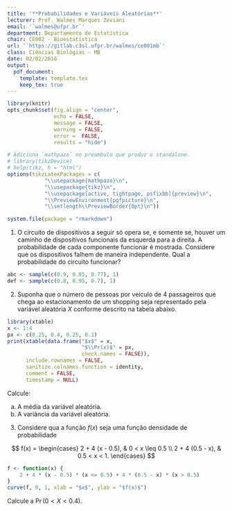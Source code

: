 ```yaml
---
title: '**Probabilidades e Variáveis Aleatórias**'
lecturer: Prof. Walmes Marques Zeviani
email: '`walmes@ufpr.br`'
department: Departamento de Estatística
chair: CE002 - Bioestatística
url: '`https://gitlab.c3sl.ufpr.br/walmes/ce001mb`'
class: Ciências Biológias - MB
date: 02/02/2016
output:
  pdf_document:
    template: template.tex
    keep_tex: true
---
```


```r
library(knitr)
opts_chunk$set(fig.align = "center",
               echo = FALSE,
               message = FALSE,
               warning = FALSE,
               error =  FALSE,
               results = "hide")

# Adiciona `mathpazo` no preambulo que produz o standalone.
# library(tikzDevice)
# help(tikz, h = "html")
options(tikzLatexPackages = c(
            "\\usepackage{mathpazo}\n",
            "\\usepackage{tikz}\n",
            "\\usepackage[active, tightpage, psfixbb]{preview}\n",
            "\\PreviewEnvironment{pgfpicture}\n",
            "\\setlength\\PreviewBorder{0pt}\n"))

system.file(package = "rmarkdown")
```

1. O circuito de dispositivos a seguir só opera se, e somente se,
houver um caminho de dispositivos funcionais da esquerda para a
direita. A probabilidade de cada componente funcionar é
mostrada. Considere que os dispositivos falhem de maneira
independente. Qual a probabilidade do circuito funcionar?

```r
abc <- sample(c(0.9, 0.85, 0.77), 1)
def <- sample(c(0.8, 0.95, 0.7), 1)
```

\begin{center}
\def\ABC{`r abc`}
\def\DEF{`r def`}
\tikzset{
  >=stealth,
  terminal/.style={rectangle, minimum size=6mm, draw=black},
  point/.style={coordinate},
  draw=black,
  mtx/.style={
    matrix of nodes,
    column sep=7mm, row sep=0mm,
    nodes={draw, outer sep=5pt, fill=green!60!blue,
      text width=2em, text centered}
  },
  every path/.style={rounded corners=1pt}
}
\begin{tikzpicture}
  \matrix[mtx] (Y) {
    \ABC &      & \\
         & \DEF & \\
    \ABC &      & \DEF \\
         & \DEF & \\
    \ABC &      & \\
  };
  \begin{scope}[on background layer]
    \path[draw] (Y-3-1.east) -- (Y-3-1.west) -- ++(-0.5, 0);
    \path[->, draw]
    (Y-3-1.west)
    |- (Y-1-1.east)
    |- (Y-3-1.east)
    -| (Y-2-2.west) -- (Y-2-2.east)
    |- (Y-3-3.west) -- (Y-3-3.east) -- ++(0.5,0);
    \path[draw]
    (Y-3-1.west)
    |- (Y-5-1.east)
    |- (Y-3-1.east)
    -| (Y-4-2.west) -- (Y-4-2.east)
    |- (Y-3-3.west) -- (Y-3-3.east);
  \end{scope}
\end{tikzpicture}
\end{center}

2. Suponha que o número de pessoas por veículo de 4 passageiros que
chega ao estacionamento de um shopping seja representado pela variável
aleatória $X$ conforme descrito na tabela abaixo.

```r
library(xtable)
x <- 1:4
px <- c(0.25, 0.4, 0.25, 0.1)
print(xtable(data.frame("$x$" = x,
                        "$\\Pr(x)$" = px,
                        check.names = FALSE)),
      include.rownames = FALSE,
      sanitize.colnames.function = identity,
      comment = FALSE,
      timestamp = NULL)
```

Calcule:

  a) A média da variável aleatória.
  b) A variância da variável aleatória.

3. Considere qua a função $f(x)$ seja uma função densidade de
probabilidade

$$
f(x) = \begin{cases}
  2 + 4 (x - 0.5), & 0 < x \leq 0.5 \\
  2 + 4 (0.5 - x), & 0.5 < x < 1.
\end{cases}
$$

```r
f <- function(x) {
    2 + 4 * (x - 0.5) * (x <= 0.5) + 4 * (0.5 - x) * (x > 0.5)
}
curve(f, 0, 1, xlab = "$x$", ylab = "$f(x)$")
```

Calcule a $\Pr(0 < X < 0.4)$.
